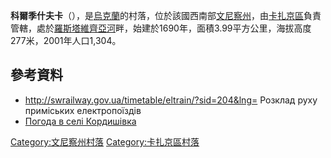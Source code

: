 {{coord|49|39|11|N|28|51|8|E|scale:30000|display=title}}

'''科爾季什夫卡'''（{{lang-uk|Кордишівка}}），是[[烏克蘭|烏克蘭]]的村落，位於該國西南部[[文尼察州|文尼察州]]，由[[卡扎京區|卡扎京區]]負責管轄，處於[[羅斯塔維齊亞河|羅斯塔維齊亞河]]畔，始建於1690年，面積3.99平方公里，海拔高度277米，2001年人口1,304。

==參考資料==
* http://swrailway.gov.ua/timetable/eltrain/?sid=204&lng= {{Wayback|url=http://swrailway.gov.ua/timetable/eltrain/?sid=204&lng= |date=20190108193340 }} Розклад руху приміських електропоїздів
* [http://ua.sinoptik.ua/%D0%BF%D0%BE%D0%B3%D0%BE%D0%B4%D0%B0-%D0%BA%D0%BE%D1%80%D0%B4%D0%B8%D1%88%D1%96%D0%B2%D0%BA%D0%B0/10-%D0%B4%D0%BD%D1%96%D0%B2 Погода в селі Кордишівка] {{Wayback|url=http://ua.sinoptik.ua/%D0%BF%D0%BE%D0%B3%D0%BE%D0%B4%D0%B0-%D0%BA%D0%BE%D1%80%D0%B4%D0%B8%D1%88%D1%96%D0%B2%D0%BA%D0%B0/10-%D0%B4%D0%BD%D1%96%D0%B2 |date=20160330015740 }}

[[Category:文尼察州村落|Category:文尼察州村落]]
[[Category:卡扎京區村落|Category:卡扎京區村落]]


{{Vinnytsia-geo-stub}}